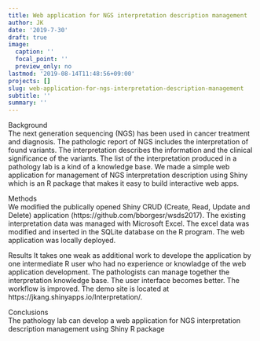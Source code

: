 ```yaml
---
title: Web application for NGS interpretation description management
author: JK
date: '2019-7-30'
draft: true
image:
  caption: ''
  focal_point: ''
  preview_only: no
lastmod: '2019-08-14T11:48:56+09:00'
projects: []
slug: web-application-for-ngs-interpretation-description-management
subtitle: ''
summary: ''
---
```

 
Background  
The next generation sequencing (NGS) has been used in cancer treatment and diagnosis. The pathologic report of NGS includes the interpretation of found variants. The interpretation describes the information and the clinical significance of the variants. The list of the interpretation produced in a pathology lab is a kind of a knowledge base. We made a simple web application for management of NGS interpretation description using Shiny which is an R package that makes it easy to build interactive web apps.  

Methods  
We modified the publically opened Shiny CRUD (Create, Read, Update and Delete) application (https://github.com/bborgesr/wsds2017). The existing interpretation data was managed with Microsoft Excel. The excel data was modified and inserted in the SQLite database on the R program. The web application was locally deployed.

Results
It takes one weak as additional work to develope the application by one intermediate R user who had no experience or knowladge of the web application development. The pathologists can manage together the interpretation knowledge base. The user interface becomes better. The workflow is improved. The demo site is located at https://jkang.shinyapps.io/Interpretation/.  

Conclusions  
The pathology lab can develop a web application for NGS interpretation description management using Shiny R package  